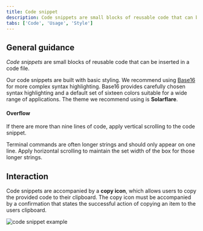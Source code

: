 ```yaml
---
title: Code snippet
description: Code snippets are small blocks of reusable code that can be inserted in a code file.
tabs: ['Code', 'Usage', 'Style']
---
```


## General guidance

_Code snippets_ are small blocks of reusable code that can be inserted in a code file.

Our code snippets are built with basic styling. We recommend using [Base16](https://github.com/chriskempson/base16) for more complex syntax highlighting. Base16 provides carefully chosen syntax highlighting and a default set of sixteen colors suitable for a wide range of applications. The theme we recommend using is **Solarflare**.

#### Overflow

If there are more than nine lines of code, apply vertical scrolling to the code snippet.

Terminal commands are often longer strings and should only appear on one line. Apply horizontal scrolling to maintain the set width of the box for those longer strings.

## Interaction

Code snippets are accompanied by a **copy icon**, which allows users to copy the provided code to their clipboard. The copy icon must be accompanied by a confirmation that states the successful action of copying an item to the users clipboard.

<Row>
<Column colLg={8}>

![code snippet example](images/code-snippet-usage-1.jpg)

</Column>
</Row>
